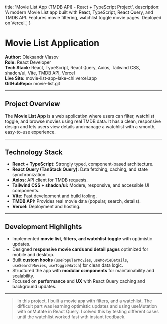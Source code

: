 
  title: 'Movie List App (TMDB API) - React + TypeScript Project',
  description:
    'A modern Movie List app built with React, TypeScript, React Query, and TMDB API. Features movie filtering, watchlist toggle movie pages. Deployed on Vercel.',
}

<Cover
  src="/projects/movie-list.png"
  alt="Movie List Website Screenshot"
  caption="Movie List App (TMDB API)"
/>

# Movie List Application

**Author:** Oleksandr Vlasov  
**Role:** React Developer  
**Tech Stack:** React, TypeScript, React Query, Axios, Tailwind CSS, shadcn/ui, Vite, TMDB API, Vercel  
**Live Site:** <Link href="https://movie-list-app-lake-chi.vercel.app" target="_blank" rel="noopener noreferrer">movie-list-app-lake-chi.vercel.app</Link>  
**GitHubRepo:** <Link href="https://github.com/alexvlasov182/movie-list-app" target="_blank" rel="noopener noreferrer">movie-list.git</Link>

---

## Project Overview

The **Movie List App** is a web application where users can filter, watchlist toggle, and browse movies using real TMDB data.
It has a clean, responsive design and lets users view details and manage a watchlist with a smooth, easy-to-use experience.

---

## Technology Stack

- **React + TypeScript:** Strongly typed, component-based architecture.
- **React Query (TanStack Query):** Data fetching, caching, and state synchronization.
- **Axios:** API client for TMDB requests.
- **Tailwind CSS + shadcn/ui:** Modern, responsive, and accessible UI components.
- **Vite:** Fast development and build tooling.
- **TMDB API:** Provides real movie data (popular, search, details).
- **Vercel:** Deployment and hosting.

---

## Development Highlights

- Implemented **movie list, filters, and watchlist toggle** with optimistic updates.
- Designed **responsive movie cards and detail pages** optimized for mobile and desktop.
- Built **custom hooks** (`usePopularMovies`, `useMovieDetails`, `useSearchMovies`, `useToggleWatch`) for clean data logic.
- Structured the app with **modular components** for maintainability and scalability.
- Focused on **performance** and **UX** with React Query caching and background updates.

---

> In this project, I built a movie app with filters, and a watchlist. The difficult part was learning optimistic updates and using useMutation with onMutate in React Query. I solved this by testing different cases until the watchlist worked fast with instant feedback.
